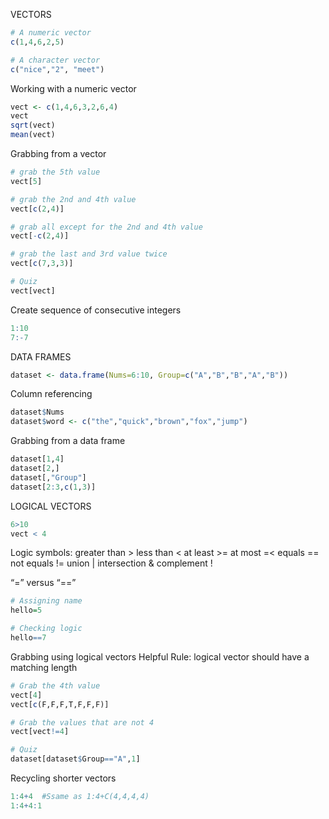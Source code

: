 VECTORS
```{r}
# A numeric vector
c(1,4,6,2,5)

# A character vector
c("nice","2", "meet")
```

Working with a numeric vector
```{r}
vect <- c(1,4,6,3,2,6,4)
vect
sqrt(vect)
mean(vect)
```

Grabbing from a vector
```{r}
# grab the 5th value
vect[5]

# grab the 2nd and 4th value
vect[c(2,4)]

# grab all except for the 2nd and 4th value
vect[-c(2,4)]

# grab the last and 3rd value twice
vect[c(7,3,3)]

# Quiz
vect[vect]
```

Create sequence of consecutive integers
```{r}
1:10
7:-7
```

DATA FRAMES
```{r}
dataset <- data.frame(Nums=6:10, Group=c("A","B","B","A","B"))
```

Column referencing
```{r}
dataset$Nums
dataset$word <- c("the","quick","brown","fox","jump")
```

Grabbing from a data frame
```{r}
dataset[1,4]
dataset[2,]
dataset[,"Group"]
dataset[2:3,c(1,3)]
```

LOGICAL VECTORS
```{r}
6>10
vect < 4
```

Logic symbols:
  greater than >
  less than <
  at least >=
  at most =<
  equals ==
  not equals !=
  union |
  intersection &
  complement !
  
"=" versus "=="
```{r}
# Assigning name
hello=5

# Checking logic
hello==7
```

Grabbing using logical vectors
Helpful Rule: logical vector should have a matching length
```{r}
# Grab the 4th value
vect[4]
vect[c(F,F,F,T,F,F,F)]

# Grab the values that are not 4
vect[vect!=4]

# Quiz
dataset[dataset$Group=="A",1]
```

Recycling shorter vectors
```{r}
1:4+4  #Ssame as 1:4+C(4,4,4,4)
1:4+4:1
```
